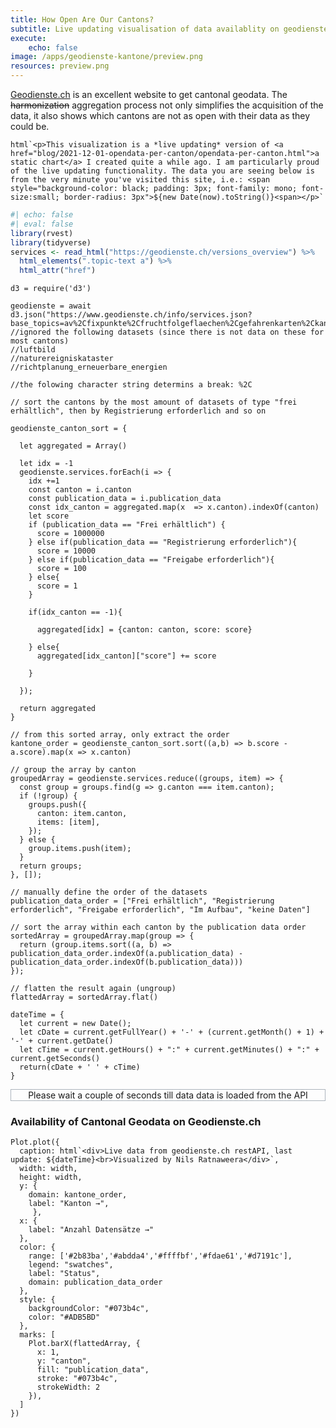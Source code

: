 ```yaml
---
title: How Open Are Our Cantons?
subtitle: Live updating visualisation of data availablity on geodienste.ch
execute:
    echo: false
image: /apps/geodienste-kantone/preview.png
resources: preview.png
---
```



[Geodienste.ch](https://geodienste.ch/) is an excellent website to get cantonal geodata. The ~~harmonization~~ aggregation process not only simplifies the acquisition of the data, it also shows which cantons are not as open with their data as they could be. 


```ojs
html`<p>This visualization is a *live updating* version of <a href="blog/2021-12-01-opendata-per-canton/opendata-per-canton.html">a static chart</a> I created quite a while ago. I am particularly proud of the live updating functionality. The data you are seeing below is from the very minute you've visited this site, i.e.: <span style="background-color: black; padding: 3px;	font-family: mono; font-size:small; border-radius: 3px">${new Date(now).toString()}<span></p>`
```


```r
#| echo: false
#| eval: false
library(rvest)
library(tidyverse)
services <- read_html("https://geodienste.ch/versions_overview") %>% 
  html_elements(".topic-text a") %>% 
  html_attr("href")
```

<!--
av
fixpunkte
fruchtfolgeflaechen
gefahrenkarten
kantonale_ausnahmetransportrouten
kataster_belasteter_standorte
lwb_bewirtschaftungseinheit
lwb_biodiversitaetsfoerderflaechen
lwb_elemente_mit_landschaftsqualitaet
lwb_nutzungsflaechen
lwb_perimeter_ln_sf
lwb_perimeter_terrassenreben
lwb_rebbaukataster
leitungskataster
luftbild
npl_laermempfindlichkeitsstufen
naturereigniskataster
npl_nutzungsplanung
planerischer_gewaesserschutz
revitalisierung_seen
planungszonen
richtplanung_erneuerbare_energien
npl_waldgrenzen
stromversorgungssicherheit_netzgebiete
npl_waldabstandslinien
waldreservate
wildruhezonen
-->


<!-- AG AI AR BE BL BS FR GE GL GR JU LU NE NW OW SG SH SO SZ TG TI UR VD VS ZG ZH -->


```ojs
d3 = require('d3')
```

```ojs
geodienste = await d3.json("https://www.geodienste.ch/info/services.json?base_topics=av%2Cfixpunkte%2Cfruchtfolgeflaechen%2Cgefahrenkarten%2Ckantonale_ausnahmetransportrouten%2Ckataster_belasteter_standorte%2Clwb_bewirtschaftungseinheit%2Clwb_biodiversitaetsfoerderflaechen%2Clwb_elemente_mit_landschaftsqualitaet%2Clwb_nutzungsflaechen%2Clwb_perimeter_ln_sf%2Clwb_perimeter_terrassenreben%2Clwb_rebbaukataster%2Cleitungskataster%2Cnpl_laermempfindlichkeitsstufen%2Cnpl_nutzungsplanung%2Cplanerischer_gewaesserschutz%2Crevitalisierung_seen%2Cplanungszonen%2Cnpl_waldgrenzen%2Cstromversorgungssicherheit_netzgebiete%2Cnpl_waldabstandslinien%2Cwaldreservate%2Cwildruhezonen&cantons=AG%2CAI%2CAR%2CBE%2CBL%2CBS%2CFR%2CGE%2CGL%2CGR%2CJU%2CLU%2CNE%2CNW%2COW%2CSG%2CSH%2CSO%2CSZ%2CTG%2CTI%2CUR%2CVD%2CVS%2CZG%2CZH&restricted_topics=true&language=de")
//ignored the following datasets (since there is not data on these for most cantons)
//luftbild
//naturereigniskataster
//richtplanung_erneuerbare_energien

//the folowing character string determins a break: %2C
```

```ojs
// sort the cantons by the most amount of datasets of type "frei erhältlich", then by Registrierung erforderlich and so on

geodienste_canton_sort = {

  let aggregated = Array()

  let idx = -1
  geodienste.services.forEach(i => {
    idx +=1
    const canton = i.canton
    const publication_data = i.publication_data
    const idx_canton = aggregated.map(x  => x.canton).indexOf(canton)
    let score
    if (publication_data == "Frei erhältlich") {
      score = 1000000
    } else if(publication_data == "Registrierung erforderlich"){
      score = 10000
    } else if(publication_data == "Freigabe erforderlich"){
      score = 100
    } else{
      score = 1
    }
      
    if(idx_canton == -1){

      aggregated[idx] = {canton: canton, score: score}
     
    } else{
      aggregated[idx_canton]["score"] += score 
      
    }
  
  });

  return aggregated
}

```



```ojs
// from this sorted array, only extract the order
kantone_order = geodienste_canton_sort.sort((a,b) => b.score - a.score).map(x => x.canton)
```



```ojs
// group the array by canton
groupedArray = geodienste.services.reduce((groups, item) => {
  const group = groups.find(g => g.canton === item.canton);
  if (!group) {
    groups.push({
      canton: item.canton,
      items: [item],
    });
  } else {
    group.items.push(item);
  }
  return groups;
}, []);
```

```ojs
// manually define the order of the datasets
publication_data_order = ["Frei erhältlich", "Registrierung erforderlich", "Freigabe erforderlich", "Im Aufbau", "keine Daten"]
```

```ojs
// sort the array within each canton by the publication data order
sortedArray = groupedArray.map(group => {
  return (group.items.sort((a, b) => publication_data_order.indexOf(a.publication_data) - publication_data_order.indexOf(b.publication_data)))
});

```


```ojs
// flatten the result again (ungroup)
flattedArray = sortedArray.flat()
```

```ojs
dateTime = {
  let current = new Date();
  let cDate = current.getFullYear() + '-' + (current.getMonth() + 1) + '-' + current.getDate()
  let cTime = current.getHours() + ":" + current.getMinutes() + ":" + current.getSeconds()
  return(cDate + ' ' + cTime)
}

```

<div style="text-align: center; border: 1px solid #ADB5BD">Please wait a couple of seconds till data data is loaded from the API</div>


### Availability of Cantonal Geodata on Geodienste.ch

```ojs
Plot.plot({
  caption: html`<div>Live data from geodienste.ch restAPI, last update: ${dateTime}<br>Visualized by Nils Ratnaweera</div>`,
  width: width,
  height: width,
  y: {
    domain: kantone_order,
    label: "Kanton →",
     },
  x: {
    label: "Anzahl Datensätze →"
  },
  color: {
    range: ['#2b83ba','#abdda4','#ffffbf','#fdae61','#d7191c'],
    legend: "swatches",
    label: "Status",
    domain: publication_data_order
  },
  style: {
    backgroundColor: "#073b4c",
    color: "#ADB5BD"
  },
  marks: [
    Plot.barX(flattedArray, {
      x: 1, 
      y: "canton", 
      fill: "publication_data",
      stroke: "#073b4c", 
      strokeWidth: 2
    }),
  ]
})
```


